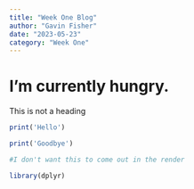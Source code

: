 ```yaml
---
title: "Week One Blog"
author: "Gavin Fisher"
date: "2023-05-23"
category: "Week One"
---
```


# I'm currently hungry.

This is not a heading
```r
print('Hello')
```

```r
print('Goodbye')
```

```r
#I don't want this to come out in the render
```

```r
library(dplyr)
```

